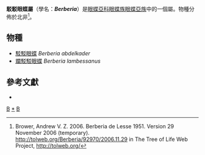 {{NoteTA|G1=Butterfly}}
{{Automatic Taxobox
| taxon = Berberia
| authority = de Lesse, 1951
| type_species = [[駁駁眼蝶|駁駁眼蝶]]<br />''Satyrus abdelkader''
| type_species_authority = Pierret, 1837
| subdivision_ranks = 物種
| subdivision = 共2種，詳見正文。
| synonyms = 
}}

'''駁駁眼蝶屬'''（學名：'''''Berberia'''''）是[[眼蝶亞科|眼蝶亞科]][[眼蝶族|眼蝶族]][[眼蝶亞族|眼蝶亞族]]中的一個屬。物種分佈於北非<ref>Brower, Andrew V. Z. 2006. Berberia de Lesse 1951. Version 29 November 2006 (temporary). http://tolweb.org/Berberia/92970/2006.11.29 in The Tree of Life Web Project, http://tolweb.org/</ref>。

== 物種 ==
* [[駁駁眼蝶|駁駁眼蝶]] ''Berberia abdelkader''
* [[斕駁駁眼蝶|斕駁駁眼蝶]] ''Berberia lambessanus''
<!--
== 圖集 ==
<gallery>
</gallery>
-->
== 參考文獻 ==
{{reflist}}
* {{Cite book | author = 寿建新 周尧 李宇飞 | title = 世界蝴蝶分類名錄 | location = 中國 | publisher = 陝西科學技術出版社 | date = 2006-04-01 | ISBN = 9787536936768 | language= zh-hans }}

{{Commons category| Berberia}}

{{眼蝶亞科}}

{{taxonbar}}
[[Category:_151年描述的分类群|B]]
[[Category:駁駁眼蝶屬|*]]
[[Category:眼蝶亞族|B]]